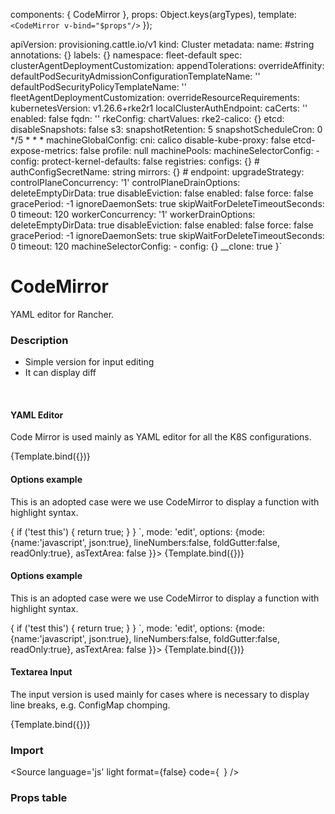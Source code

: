 
<Meta 
  title="Components/CodeMirror"
  component={CodeMirror}
/>

  components: { CodeMirror },
  props:      Object.keys(argTypes),
  template:   `<CodeMirror v-bind="$props"/>`
});


  apiVersion: provisioning.cattle.io/v1
kind: Cluster
metadata:
  name: #string
  annotations:
    {}
  labels:
    {}
  namespace: fleet-default
spec:
  clusterAgentDeploymentCustomization:
    appendTolerations:
    overrideAffinity:
  defaultPodSecurityAdmissionConfigurationTemplateName: ''
  defaultPodSecurityPolicyTemplateName: ''
  fleetAgentDeploymentCustomization:
    overrideResourceRequirements:
  kubernetesVersion: v1.26.6+rke2r1
  localClusterAuthEndpoint:
    caCerts: ''
    enabled: false
    fqdn: ''
  rkeConfig:
    chartValues:
      rke2-calico: {}
    etcd:
      disableSnapshots: false
      s3:
      snapshotRetention: 5
      snapshotScheduleCron: 0 */5 * * *
    machineGlobalConfig:
      cni: calico
      disable-kube-proxy: false
      etcd-expose-metrics: false
      profile: null
    machinePools:
    machineSelectorConfig:
      - config:
          protect-kernel-defaults: false
    registries:
      configs:
        {}
        #  authConfigSecretName: string
      mirrors:
        {}
        #  endpoint:
    upgradeStrategy:
      controlPlaneConcurrency: '1'
      controlPlaneDrainOptions:
        deleteEmptyDirData: true
        disableEviction: false
        enabled: false
        force: false
        gracePeriod: -1
        ignoreDaemonSets: true
        skipWaitForDeleteTimeoutSeconds: 0
        timeout: 120
      workerConcurrency: '1'
      workerDrainOptions:
        deleteEmptyDirData: true
        disableEviction: false
        enabled: false
        force: false
        gracePeriod: -1
        ignoreDaemonSets: true
        skipWaitForDeleteTimeoutSeconds: 0
        timeout: 120
  machineSelectorConfig:
    - config: {}
__clone: true
}`

# CodeMirror

YAML editor for Rancher.

### Description

- Simple version for input editing
- It can display diff

<br/>

#### YAML Editor

Code Mirror is used mainly as YAML editor for all the K8S configurations.

<Canvas>
  <Story
    name="Yaml"
    args={{
      value: editorValueExample,
      mode: 'edit',
      options: {},
      asTextArea: false
    }}>
    {Template.bind({})}
  </Story>
</Canvas>

#### Options example

This is an adopted case were we use CodeMirror to display a function with highlight syntax.

<Canvas>
  <Story
    name="Options"
    args={{
      value: `
      (arg) => {
        if ('test this') {
          return true;
        }
      }
      `,
      mode: 'edit',
      options: {mode:{name:'javascript', json:true}, lineNumbers:false, foldGutter:false, readOnly:true},
      asTextArea: false
    }}>
    {Template.bind({})}
  </Story>
</Canvas>


#### Options example

This is an adopted case were we use CodeMirror to display a function with highlight syntax.

<Canvas>
  <Story
    name="Options"
    args={{
      value: `
      (arg) => {
        if ('test this') {
          return true;
        }
      }
      `,
      mode: 'edit',
      options: {mode:{name:'javascript', json:true}, lineNumbers:false, foldGutter:false, readOnly:true},
      asTextArea: false
    }}>
    {Template.bind({})}
  </Story>
</Canvas>


#### Textarea Input

The input version is used mainly for cases where is necessary to display line breaks, e.g. ConfigMap chomping.

<Canvas>
  <Story
    name="Textarea"
    args={{
      value: `
Some
values
      `,
      mode: 'edit',
      options: {},
      asTextArea: true
    }}>
    {Template.bind({})}
  </Story>
</Canvas>

### Import

<Source
  language='js'
  light
  format={false}
  code={`
  `}
/>

### Props table

<ArgsTable of={CodeMirror} />
